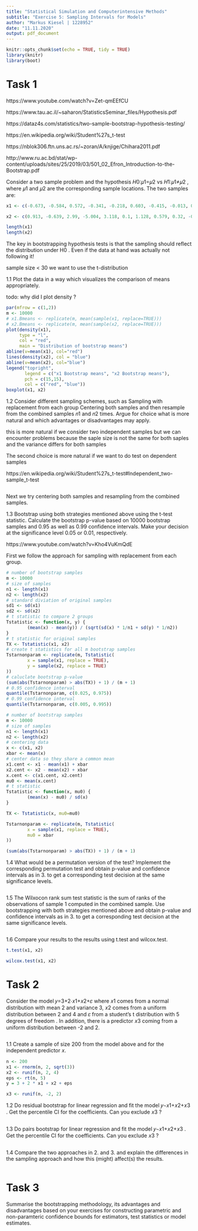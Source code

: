 ```yaml
---
title: "Statistical Simulation and Computerintensive Methods"
subtitle: "Exercise 5: Sampling Intervals for Models"
author: "Markus Kiesel | 1228952"
date: "11.11.2020"
output: pdf_document
---
```


```r
knitr::opts_chunk$set(echo = TRUE, tidy = TRUE)
library(knitr)
library(boot)
```

# Task 1

https://www.youtube.com/watch?v=Zet-qmEEfCU

https://www.tau.ac.il/~saharon/StatisticsSeminar_files/Hypothesis.pdf

https://dataz4s.com/statistics/two-sample-bootstrap-hypothesis-testing/

https://en.wikipedia.org/wiki/Student%27s_t-test


https://nblok306.ftn.uns.ac.rs/~zoran/A/knjige/Chihara2011.pdf

http://www.ru.ac.bd/stat/wp-content/uploads/sites/25/2019/03/501_02_Efron_Introduction-to-the-Bootstrap.pdf

Consider a two sample problem and the hypothesis 𝐻0:𝜇1=𝜇2 vs 𝐻1:𝜇1≠𝜇2 , where 𝜇1 and 𝜇2 are the corresponding sample locations. The two samples are:

```r
x1 <- c(-0.673, -0.584, 0.572, -0.341, -0.218, 0.603, -0.415, -0.013, 0.763, 0.804, 0.054, 1.746, -0.472, 1.638, -0.578, 0.947, -0.329, -0.188, 0.794, 0.894, -1.227, 1.059)

x2 <- c(0.913, -0.639, 2.99, -5.004, 3.118, 0.1, 1.128, 0.579, 0.32, -0.488, -0.994, -0.212, 0.413, 1.401, 0.007, 0.568, -0.005, 0.696)
```

```r
length(x1)
length(x2)
```
The key in bootstrapping hypothesis tests is that the sampling
should reflect the distribution under H0 . Even if the data at hand
was actually not following it!


sample size < 30 we want to use the t-distribution


1.1 Plot the data in a way which visualizes the comparison of means appropriately.

todo: why did I plot density ? 

```r
par(mfrow = c(1,2))
m <- 10000
# x1.Bmeans <- replicate(m, mean(sample(x1, replace=TRUE)))
# x2.Bmeans <- replicate(m, mean(sample(x2, replace=TRUE)))
plot(density(x1), 
     type = "l", 
     col = "red",
     main = "Distribution of bootstrap means")
abline(v=mean(x1), col="red")
lines(density(x2), col = "blue")
abline(v=mean(x2), col="blue")
legend("topright",
       legend = c("x1 Bootstrap means", "x2 Bootstrap means"),
       pch = c(15,15),
       col = c("red", "blue"))
boxplot(x1, x2)
```

1.2 Consider different sampling schemes, such as 
Sampling with replacement from each group
Centering both samples and then resample from the combined samples 𝑛1 and 𝑛2 times.
Argue for choice what is more natural and which advantages or disadvantages may apply.

this is more natural if we consider two independent samples but we can encounter problems because the saple size is not the same for both saples and the variance differs for both samples

The second choice is more natural if we want to do test on dependent samples

https://en.wikipedia.org/wiki/Student%27s_t-test#Independent_two-sample_t-test

```r

```


Next we try centering both samples and resampling from the combined samples.




1.3 Bootstrap using both strategies mentioned above using the t-test statistic. Calculate the bootstrap p-value based on 10000 bootstrap samples and 0.95 as well as 0.99 confidence intervals. Make your decision at the significance level 0.05 or 0.01, respectively.

https://www.youtube.com/watch?v=Kho4VuKmQdE

First we follow the approach for sampling with replacement from each group.

```r
# number of bootstrap samples
m <- 10000
# size of samples
n1 <- length(x1)
n2 <- length(x2)
# standard diviation of original samples
sd1 <- sd(x1)
sd2 <- sd(x2)
# t statistic to compare 2 groups
Tstatistic <- function(x, y) {
        (mean(x) - mean(y)) / (sqrt(sd(x) * 1/n1 + sd(y) * 1/n2))
}
# t statistic for original samples
TX <- Tstatistic(x1, x2)
# create t statistics for all m bootstrap samples
Tstarnonparam <- replicate(m, Tstatistic(
        x = sample(x1, replace = TRUE),
        y = sample(x2, replace = TRUE)
))
# caluclate bootstrap p-value
(sum(abs(Tstarnonparam) > abs(TX)) + 1) / (m + 1)
# 0.95 confidence interval
quantile(Tstarnonparam, c(0.025, 0.975))
# 0.99 confidence interval
quantile(Tstarnonparam, c(0.005, 0.995))
```


```r
# number of bootstrap samples
m <- 10000
# size of samples
n1 <- length(x1)
n2 <- length(x2)
# centering data
x <- c(x1, x2)
xbar <- mean(x)
# center data so they share a common mean
x1.cent <- x1 - mean(x1) + xbar
x2.cent <- x2 - mean(x2) + xbar
x.cent <- c(x1.cent, x2.cent)
mu0 <- mean(x.cent)
# t statistic
Tstatistic <- function(x, mu0) {
        (mean(x) - mu0) / sd(x)
}

TX <- Tstatistic(x, mu0=mu0)

Tstarnonparam <- replicate(m, Tstatistic(
        x = sample(x1, replace = TRUE),
        mu0 = xbar
))

(sum(abs(Tstarnonparam) > abs(TX)) + 1) / (m + 1)

```

1.4 What would be a permutation version of the test? Implement the corresponding permutation test and obtain p-value and confidence intervals as in 3. to get a corresponding test decision at the same significance levels.

```r

```

1.5 The Wilxocon rank sum test statistic is the sum of ranks of the observations of sample 1 computed in the combined sample. Use bootstrapping with both strategies mentioned above and obtain p-value and confidence intervals as in 3. to get a corresponding test decision at the same significance levels.

```r

```

1.6 Compare your results to the results using t.test and wilcox.test.

```r
t.test(x1, x2)

wilcox.test(x1, x2)
```

# Task 2

Consider the model 𝑦=3+2⋅𝑥1+𝑥2+𝜀 where 𝑥1 comes from a normal distribution with mean 2 and variance 3, 𝑥2 comes from a uniform distribution between 2 and 4 and 𝜀 from a student's t distribution with 5 degrees of freedom . In addition, there is a predictor 𝑥3 coming from a uniform distribution between -2 and 2.

```r

```

1.1 Create a sample of size 200 from the model above and for the independent predictor 𝑥.

```r
n <- 200
x1 <- rnorm(n, 2, sqrt(3))
x2 <- runif(n, 2, 4)
eps <- rt(n, 5)
y = 3 + 2 * x1 + x2 + eps

x3 <- runif(n, -2, 2)
```

1.2 Do residual bootstrap for linear regression and fit the model 𝑦∼𝑥1+𝑥2+𝑥3 . Get the percentile CI for the coefficients. Can you exclude 𝑥3 ?

```r

```

1.3 Do pairs bootstrap for linear regression and fit the model 𝑦∼𝑥1+𝑥2+𝑥3 . Get the percentile CI for the coefficients. Can you exclude 𝑥3 ?

```r

```

1.4 Compare the two approaches in 2. and 3. and explain the differences in the sampling approach and how this (might) affect(s) the results.

```r

```

# Task 3

Summarise the bootstrapping methodology, its advantages and disadvantages based on your exercises for constructing parametric and non-paramteric confidence bounds for estimators, test statistics or model estimates.

```r

```

```r

```

```r

```

```r

```

```r

```

```r

```

```r

```

```r

```

```r

```

```r

```

```r

```

```r

```

```r

```

```r

```

```r

```

```r

```

```r

```

```r

```

```r

```

```r

```

```r

```

```r

```

```r

```

```r

```

```r

```

```r

```


</div></pre>